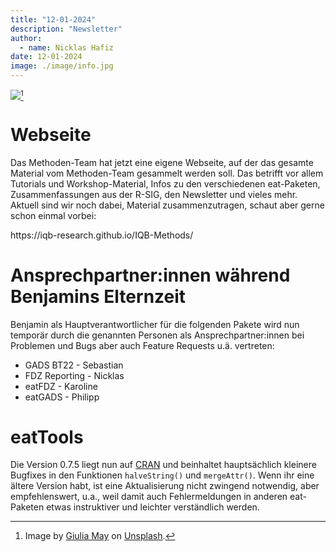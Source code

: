 ```yaml
---
title: "12-01-2024"
description: "Newsletter"
author: 
  - name: Nicklas Hafiz
date: 12-01-2024
image: ./image/info.jpg
---
```


![](info.jpg)[^1]

[^1]: Image by [Giulia May](https://unsplash.com/de/@giuliamay) on [Unsplash](https://unsplash.com/de/fotos/info-pfeil-beschilderung-8JFMYz-a8Xo).

# Webseite

Das Methoden-Team hat jetzt eine eigene Webseite, auf der das gesamte Material vom Methoden-Team gesammelt werden soll. Das betrifft vor allem Tutorials und Workshop-Material, Infos zu den verschiedenen eat-Paketen, Zusammenfassungen aus der R-SIG, den Newsletter und vieles mehr. Aktuell sind wir noch dabei, Material zusammenzutragen, schaut aber gerne schon einmal vorbei:

https://iqb-research.github.io/IQB-Methods/

# Ansprechpartner:innen während Benjamins Elternzeit

Benjamin als Hauptverantwortlicher für die folgenden Pakete wird nun temporär durch die genannten Personen als Ansprechpartner:innen bei Problemen und Bugs aber auch Feature Requests u.ä. vertreten:

-   GADS BT22 - Sebastian
-   FDZ Reporting - Nicklas
-   eatFDZ - Karoline
-   eatGADS - Philipp

# eatTools

Die Version 0.7.5 liegt nun auf [CRAN](https://cran.r-project.org/web/packages/eatTools/index.html) und beinhaltet hauptsächlich kleinere Bugfixes in den Funktionen `halveString()` und `mergeAttr()`. Wenn ihr eine ältere Version habt, ist eine Aktualisierung nicht zwingend notwendig, aber empfehlenswert, u.a., weil damit auch Fehlermeldungen in anderen eat-Paketen etwas instruktiver und leichter verständlich werden.
